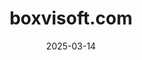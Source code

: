 ---
title: boxvisoft.com
description: Presentacion oficial de la pagina Bienvenidos
date: "2025-03-14"
url: https://www.boxvisoft.com/
published: true
repository: boxvi/boxvisoft
---